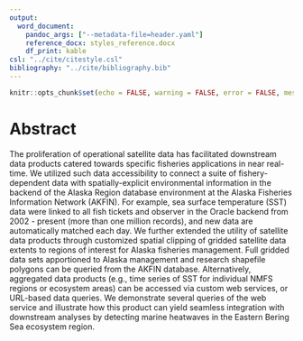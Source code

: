 ```yaml
---
output:
  word_document:
    pandoc_args: ["--metadata-file=header.yaml"]
    reference_docx: styles_reference.docx
    df_print: kable
csl: "../cite/citestyle.csl"
bibliography: "../cite/bibliography.bib"
---
```


```r
knitr::opts_chunk$set(echo = FALSE, warning = FALSE, error = FALSE, message = FALSE)
```

# Abstract

The proliferation of operational satellite data has facilitated downstream data products catered towards specific fisheries applications in near real-time. We utilized such data accessibility to connect a suite of fishery-dependent data with spatially-explicit environmental information in the backend of the Alaska Region database environment at the Alaska Fisheries Information Network (AKFIN). For example, sea surface temperature (SST) data were linked to all fish tickets and observer in the Oracle backend from 2002 - present (more than one million records), and new data are automatically matched each day. We further extended the utility of satellite data products through customized spatial clipping of gridded satellite data extents to regions of interest for Alaska fisheries management. Full gridded data sets apportioned to Alaska management and research shapefile polygons can be queried from the AKFIN database. Alternatively, aggregated data products (e.g., time series of SST for individual NMFS regions or ecosystem areas) can be accessed via custom web services, or URL-based data queries. We demonstrate several queries of the web service and illustrate how this product can yield seamless integration with downstream analyses by detecting marine heatwaves in the Eastern Bering Sea ecosystem region. 

```r

```

